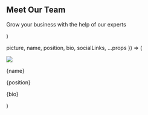   <section py="8|12|16|24" {...props}>
    <Container>
      <Flexbox flexDirection="column" textAlign="center">
        <h2 variant="heading.h2" m="0">
          Meet Our Team
        </h2>
        <p fontSize="xl|2xl" mt="2" textAlign="center">
          Grow your business with the help of our experts
        </p>
      </Flexbox>
      <Grid col="1|3" gap="4|6|8" mt="4|6|8">
        <Member
          picture="placeholder.jpg"
          name="Joshua Matthews"
          position="Founder - CEO"
          bio="Nulla porttitor accumsan tincidunt. Curabitur aliquet quam id dui posuere blandit."
        />
        <Member
          picture="placeholder.jpg"
          name="Tátrai Titanilla"
          position="Business Consultant"
          bio="Donec sollicitudin molestie malesua. Cras ultricies ligula sed magna dictum porta."
        />
        <Member
          picture="placeholder.jpg"
          name="Carolyn Mendez"
          position="Sales Manager"
          bio="Curabitur aliquet quam id dui posuere blandit. Vivamus suscipit tortor felis tincidunt."
        />
      </Grid>
    </Container>
  </section>
)

  picture,
  name,
  position,
  bio,
  socialLinks,
  ...props
}) => (
  <div boxShadow="md" rounded="lg" overflow="hidden" {...props}>
    <Image src={picture} w="full" h="48|56|64" />
    <div p="6">
      <p m="0" fontSize="xl" fontWeight="semibold">
        {name}
      </p>
      <p m="0" fontSize="md">
        {position}
      </p>
      <p mt="4" fontSize="md">
        {bio}
      </p>
    </div>
  </div>
)
